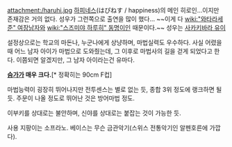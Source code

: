 attachment:/haruhi.jpg
[[하피네스]](はぴねす / happiness)의 메인 히로인…이지만 존재감은 거의 없다. 성우가 그런쪽으로 출연을 많이 했다... ~~이게 다 [[wiki:"와타라세 준" 여장남자]]와 [[wiki:"스즈미야 하루히" 동명이인]] 때문이다.~~ 성우는 [[사카키바라 유이]]

설정상으로는 학교의 마돈나, 누군나에게 상냥하며, 마법실력도 우수하다. 사실 어렸을때 어느 남자 아이가 마법으로 도와줬는데, 그 이후로 마법사의 길을 걷게 되었다고 한다. 이쯤되면 알겠지만, 그 남자 아이라는건 유마다.

'''[[슴가]]가 매우 크다.'''[* 정확히는 90cm F컵]

마법능력이 굉장히 뛰어나지만 전투센스는 별로 없는 듯, 종합 3위 정도에 랭크하면 될 듯. 주문이 나올 정도로 뛰어난 것은 방어마법 정도.

이부키를 상대로는 불안하며, 신야를 상대로는 붙잡는 것이 가능한 듯.

사용 지팡이는 소프라노. 베이스는 무슨 금관악기(스위스 전통악기인 알펜호른에 가깝다).
